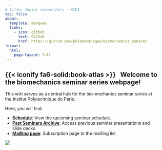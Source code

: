 ```yaml
---
# title: Junior researchers - WIKI
toc: false
about:
  template: marquee
  links:
    - icon: github
      text: Github
      href: https://github.com/polemecanique/biomechanics_seminar
format:
  html:
    page-layout: full
---
```


## {{< iconify fa6-solid:book-atlas >}} &nbsp; Welcome to the biomechanics seminar series webpage!

This wiki serves as a central hub for the bio-mechanics seminar series at the Institut Polytechnique de Paris. 

Here, you will find:

* [**Schedule**](Schedule.qmd): View the upcoming seminar schedule.
* [**Past Seminars Archive**](PastSeminarsArchive.qmd): Access previous seminar presentations and slide decks.
* [**Mailling page**](https://groupes.renater.fr/sympa/info/biomechanics-at-ipp): Subscription page to the mailling list

![](Resources/Images/PoleMeca.jpg)

